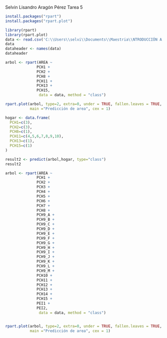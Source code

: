 Selvin Lisandro Aragón Pérez
Tarea 5
```{r}
install.packages("rpart")
install.packages("rpart.plot")

library(rpart)
library(rpart.plot)
data <- read.csv('C:\\Users\\selvi\\Documents\\Maestria\\NTRODUCCIÓN A LA MINERÍA DE DATOS\\db_csv_\\db_csv_\\HOGAR_BDP.csv', sep=",")
data
dataheader <- names(data)
dataheader
```
```{r}

arbol <- rpart(AREA ~
              PCH1 +
              PCH2 +
              PCH8 +
              PCH11 +
              PCH13 +
              PCH15,
               data = data, method = "class")

rpart.plot(arbol, type=2, extra=0, under = TRUE, fallen.leaves = TRUE, box.palette = "BuGn", 
           main ="Predicción de area", cex = 1)

hogar <- data.frame(
  PCH1=c(3),
  PCH2=c(3),
  PCH8=c(1),
  PCH11=c(4,5,6,7,8,9,10),
  PCH13=c(1),
  PCH15=c(1)
)

result2 <- predict(arbol,hogar, type="class")
result2
```

```{r}
arbol <- rpart(AREA ~
              PCH1 +
              PCH2 +
              PCH3 +
              PCH4 +
              PCH5 +
              PCH6 +
              PCH7 +
              PCH8 +
              PCH9_A +
              PCH9_B +
              PCH9_C +
              PCH9_D +
              PCH9_E +
              PCH9_F +
              PCH9_G +
              PCH9_H +
              PCH9_I +
              PCH9_J +
              PCH9_K +
              PCH9_L +
              PCH9_M +
              PCH10 +
              PCH11 +
              PCH12 +
              PCH13 +
              PCH14 +
              PCH15 +
              PEI1 +
              PEI2,
               data = data, method = "class")


rpart.plot(arbol, type=2, extra=0, under = TRUE, fallen.leaves = TRUE, box.palette = "BuGn", 
           main ="Predicción de area", cex = 1)
```


